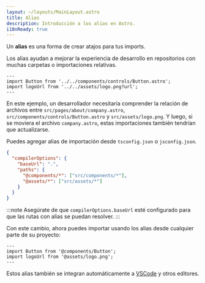 ```yaml
---
layout: ~/layouts/MainLayout.astro
title: Alias
description: Introducción a los alias en Astro.
i18nReady: true
---
```


Un **alias** es una forma de crear atajos para tus imports.

Los alias ayudan a mejorar la experiencia de desarrollo en repositorios con muchas carpetas o importaciones relativas.

```astro title="src/pages/about/company.astro" del="../../components" del="../../assets"
---
import Button from '../../components/controls/Button.astro';
import logoUrl from '../../assets/logo.png?url';
---
```

En este ejemplo, un desarrollador necesitaría comprender la relación de archivos entre `src/pages/about/company.astro`, `src/components/controls/Button.astro` y `src/assets/logo.png`. Y luego, si se moviera el archivo `company.astro`, estas importaciones también tendrían que actualizarse.

Puedes agregar alias de importación desde `tsconfig.json` o `jsconfig.json`.

```json title="tsconfig.json" ins={5-6}
{
  "compilerOptions": {
    "baseUrl": ".",
    "paths": {
      "@components/*": ["src/components/*"],
      "@assets/*": ["src/assets/*"]
    }
  }
}
```

:::note
Asegúrate de que `compilerOptions.baseUrl` esté configurado para que las rutas con alias se puedan resolver.
:::

Con este cambio, ahora puedes importar usando los alias desde cualquier parte de su proyecto:

```astro title="src/pages/about/company.astro" ins="@components" ins="@assets"
---
import Button from '@components/Button';
import logoUrl from '@assets/logo.png';
---
```

Estos alias también se integran automáticamente a [VSCode](https://code.visualstudio.com/docs/languages/jsconfig) y otros editores.
